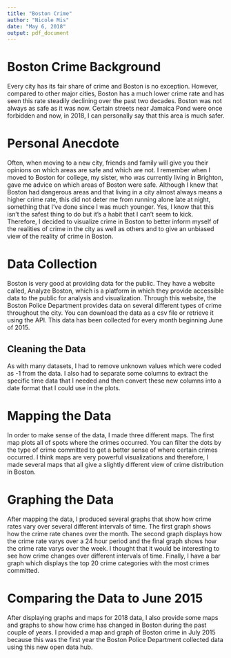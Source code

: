 ```yaml
---
title: "Boston Crime"
author: "Nicole Mis"
date: "May 6, 2018"
output: pdf_document
---
```


# Boston Crime Background

Every city has its fair share of crime and Boston is no exception. However, compared to other major cities, Boston has a much lower crime rate and has seen this rate steadily declining over the past two decades. Boston was not always as safe as it was now. Certain streets near Jamaica Pond were once forbidden and now, in 2018, I can personally say that this area is much safer. 

# Personal Anecdote

Often, when moving to a new city, friends and family will give you their opinions on which areas are safe and which are not. I remember when I moved to Boston for college, my sister, who was currently living in Brighton, gave me advice on which areas of Boston were safe. Although I knew that Boston had dangerous areas and that living in a city almost always means a higher crime rate, this did not deter me from running alone late at night, something that I've done since I was much younger. Yes, I know that this isn't the safest thing to do but it's a habit that I can't seem to kick. Therefore, I decided to visualize crime in Boston to better inform myself of the realities of crime in the city as well as others and to give an unbiased view of the reality of crime in Boston.


# Data Collection

Boston is very good at providing data for the public. They have a website called, Analyze Boston, which is a platform in which they provide accessible data to the public for analysis and visualization. Through this website, the Boston Police Department provides data on several different types of crime throughout the city.
You can download the data as a csv file or retrieve it using the API. This data has been collected for every month beginning June of 2015. 

## Cleaning the Data

As with many datasets, I had to remove unknown values which were coded as -1 from the data. I also had to separate some columns to extract the specific time data that I needed and then convert these new columns into a date format that I could use in the plots. 

# Mapping the Data

In order to make sense of the data, I made three different maps. The first map plots all of spots where the crimes occurred. You can filter the dots by the type of crime committed to get a better sense of where certain crimes occurred. I think maps are very powerful visualizations and therefore, I made several maps that all give a slightly different view of crime distribution in Boston. 


# Graphing the Data

After mapping the data, I produced several graphs that show how crime rates vary over several different intervals of time. The first graph shows how the crime rate chanes over the month. The second graph displays how the crime rate varys over a 24 hour period and the final graph shows how the crime rate varys over the week. I thought that it would be interesting to see how crime changes over different intervals of time. Finally, I have a bar graph which displays the top 20 crime categories with the most crimes committed. 


# Comparing the Data to June 2015

After displaying graphs and maps for 2018 data, I also provide some maps and graphs to show how crime has changed in Boston during the past couple of years. I provided a map and graph of Boston crime in July 2015 because this was the first year the Boston Police Department collected data using this new open data hub. 










